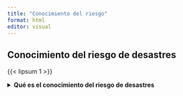 ```yaml
---
title: "Conocimiento del riesgo"
format: html
editor: visual
---
```


## Conocimiento del riesgo de desastres

{{< lipsum 1 >}}

<details>

<summary>**Qué es el conocimiento del riesgo de desastres**</summary>

<ul>

<li>markdown list 1</li>

<li>markdown list 2</li>

</ul>

</details>